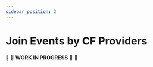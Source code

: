 ```yaml
---
sidebar_position: 2
---
```


# Join Events by CF Providers

:construction: :seedling: **WORK IN PROGRESS**  :seedling: :construction:
